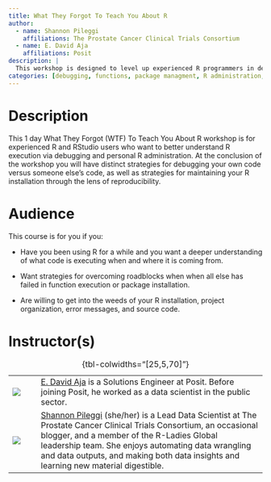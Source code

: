 ```yaml
---
title: What They Forgot To Teach You About R
author:
  - name: Shannon Pileggi
    affiliations: The Prostate Cancer Clinical Trials Consortium
  - name: E. David Aja
    affiliations: Posit
description: |
  This workshop is designed to level up experienced R programmers in debugging and personal R administration.
categories: [debugging, functions, package managment, R administration, reproduciblity]
---
```


# Description

This 1 day What They Forgot (WTF) To Teach You About R workshop is for experienced R and RStudio users who want to better understand R execution via debugging and personal R administration. At the conclusion of the workshop you will have distinct strategies for debugging your own code versus someone else's code, as well as strategies for maintaining your R installation through the lens of reproducibility.

# Audience

This course is for you if you:

-   Have you been using R for a while and you want a deeper understanding of what code is executing when and where it is coming from.

-   Want strategies for overcoming roadblocks when when all else has failed in function execution or package installation.

-   Are willing to get into the weeds of your R installation, project organization, error messages, and source code.

# Instructor(s)

|                                 |     |                                                                                                                                                                                                                                                                                                                                                |
|---------------------------------|-----|------------------------------------------------------------------------------------------------------------------------------------------------------------------------------------------------------------------------------------------------------------------------------------------------------------------------------------------------|
| ![](images/david-aja.jpg)       |     | [E. David Aja](https://edavidaja.com/) is a Solutions Engineer at Posit. Before joining Posit, he worked as a data scientist in the public sector.                                                                                                                                                                                             |
| ![](images/shannon-pileggi.jpg) |     | [Shannon Pileggi](https://www.pipinghotdata.com/) (she/her) is a Lead Data Scientist at The Prostate Cancer Clinical Trials Consortium, an occasional blogger, and a member of the R-Ladies Global leadership team. She enjoys automating data wrangling and data outputs, and making both data insights and learning new material digestible. |

: {tbl-colwidths="\[25,5,70\]"}
